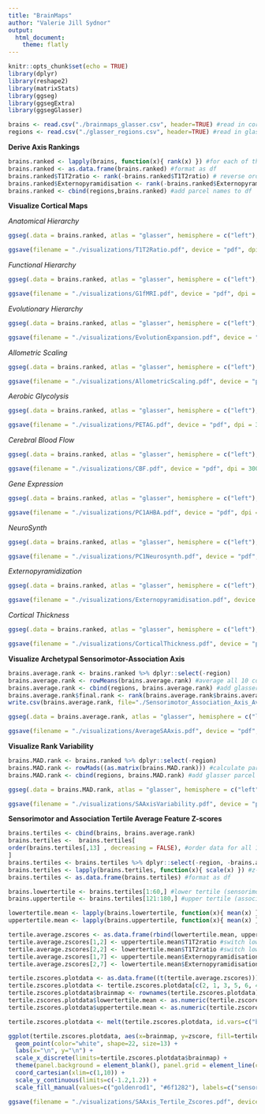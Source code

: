 ```yaml
---
title: "BrainMaps"
author: "Valerie Jill Sydnor"
output: 
  html_document:
    theme: flatly
---
```

```r
knitr::opts_chunk$set(echo = TRUE)
library(dplyr)
library(reshape2)
library(matrixStats)
library(ggseg)
library(ggsegExtra)
library(ggsegGlasser)
```


```r
brains <- read.csv("./brainmaps_glasser.csv", header=TRUE) #read in cortical map data
regions <- read.csv("./glasser_regions.csv", header=TRUE) #read in glasser parcel names
```

**Derive Axis Rankings**

```r
brains.ranked <- lapply(brains, function(x){ rank(x) }) #for each of the 10 cortical measures, derive unidimensional axis orderings by ranking by parcel value
brains.ranked <- as.data.frame(brains.ranked) #format as df
brains.ranked$T1T2ratio <- rank(-brains.ranked$T1T2ratio) # reverse order T1-weighted to T2-weighted ratio rankings so that sensorimotor regions are ranked lower (higher T1w/T2w ratio) and association regions are ranked higher (lower T1w/T2w ratio)
brains.ranked$Externopyramidisation <- rank(-brains.ranked$Externopyramidisation) # reverse order Externopyramidisation rankings so that sensorimotor regions are ranked lower (higher externopyramidisation) and association regions are ranked higher (higher internopyramidisation)
brains.ranked <- cbind(regions,brains.ranked) #add parcel names to df
```

**Visualize Cortical Maps**

*Anatomical Hierarchy*
```r
ggseg(.data = brains.ranked, atlas = "glasser", hemisphere = c("left"), mapping=aes(fill=T1T2ratio)) + theme_void() + scale_fill_gradient2(low= "goldenrod1", mid = "white", high = "#6f1282", guide = "colourbar", aesthetics = "fill", name = NULL, midpoint = 90)

ggsave(filename = "./visualizations/T1T2Ratio.pdf", device = "pdf", dpi = 300, width = 4 , height = 4)
```

*Functional Hierarchy*
```r
ggseg(.data = brains.ranked, atlas = "glasser", hemisphere = c("left"), mapping=aes(fill=G1.fMRI)) + theme_void() + scale_fill_gradient2(low= "goldenrod1", mid = "white", high = "#6f1282", guide = "colourbar", aesthetics = "fill", name = NULL, midpoint = 90)

ggsave(filename = "./visualizations/G1fMRI.pdf", device = "pdf", dpi = 300, width = 4 , height = 4)
```
*Evolutionary Hierarchy*
```r
ggseg(.data = brains.ranked, atlas = "glasser", hemisphere = c("left"), mapping=aes(fill=Evolution.Expansion)) + theme_void() + scale_fill_gradient2(low= "goldenrod1", mid = "white", high = "#6f1282", guide = "colourbar", aesthetics = "fill", name = NULL, midpoint = 90)

ggsave(filename = "./visualizations/EvolutionExpansion.pdf", device = "pdf", dpi = 300, width = 4 , height = 4)
```

*Allometric Scaling*
```r
ggseg(.data = brains.ranked, atlas = "glasser", hemisphere = c("left"), mapping=aes(fill=AllometricScaling.PNC20mm)) + theme_void() + scale_fill_gradient2(low= "goldenrod1", mid = "white", high = "#6f1282", guide = "colourbar", aesthetics = "fill", name = NULL, midpoint = 90)

ggsave(filename = "./visualizations/AllometricScaling.pdf", device = "pdf", dpi = 300, width = 4 , height = 4)
```

*Aerobic Glycolysis*
```r
ggseg(.data = brains.ranked, atlas = "glasser", hemisphere = c("left"), mapping=aes(fill=PET.AG)) + theme_void() + scale_fill_gradient2(low= "goldenrod1", mid = "white", high = "#6f1282", guide = "colourbar", aesthetics = "fill", name = NULL, midpoint = 90)

ggsave(filename = "./visualizations/PETAG.pdf", device = "pdf", dpi = 300, width = 4 , height = 4)
```

*Cerebral Blood Flow*
```r
ggseg(.data = brains.ranked, atlas = "glasser", hemisphere = c("left"), mapping=aes(fill=CBF)) + theme_void() + scale_fill_gradient2(low= "goldenrod1", mid = "white", high = "#6f1282", guide = "colourbar", aesthetics = "fill", name = NULL, midpoint = 90)

ggsave(filename = "./visualizations/CBF.pdf", device = "pdf", dpi = 300, width = 4 , height = 4)
```

*Gene Expression*
```r
ggseg(.data = brains.ranked, atlas = "glasser", hemisphere = c("left"), mapping=aes(fill=PC1.AHBA)) + theme_void() + scale_fill_gradient2(low= "goldenrod1", mid = "white", high = "#6f1282", guide = "colourbar", aesthetics = "fill", name = NULL, midpoint = 90)

ggsave(filename = "./visualizations/PC1AHBA.pdf", device = "pdf", dpi = 300, width = 4 , height = 4)
``` 

*NeuroSynth*
```r
ggseg(.data = brains.ranked, atlas = "glasser", hemisphere = c("left"), mapping=aes(fill=PC1.Neurosynth)) + theme_void() + scale_fill_gradient2(low= "goldenrod1", mid = "white", high = "#6f1282", guide = "colourbar", aesthetics = "fill", name = NULL, midpoint = 90)

ggsave(filename = "./visualizations/PC1Neurosynth.pdf", device = "pdf", dpi = 300, width = 4 , height = 4)
```

*Externopyramidization*
```r
ggseg(.data = brains.ranked, atlas = "glasser", hemisphere = c("left"), mapping=aes(fill=Externopyramidisation)) + theme_void() + scale_fill_gradient2(low= "goldenrod1", mid = "white", high = "#6f1282", guide = "colourbar", aesthetics = "fill", name = NULL, midpoint = 90)

ggsave(filename = "./visualizations/Externopyramidisation.pdf", device = "pdf", dpi = 300, width = 4 , height = 4)
```

*Cortical Thickness*
```r
ggseg(.data = brains.ranked, atlas = "glasser", hemisphere = c("left"), mapping=aes(fill=Cortical.Thickness)) + theme_void() + scale_fill_gradient2(low= "goldenrod1", mid = "white", high = "#6f1282", guide = "colourbar", aesthetics = "fill", name = NULL, midpoint = 90)

ggsave(filename = "./visualizations/CorticalThickness.pdf", device = "pdf", dpi = 300, width = 4 , height = 4)
```


**Visualize Archetypal Sensorimotor-Association Axis**

```r
brains.average.rank <- brains.ranked %>% dplyr::select(-region)
brains.average.rank <- rowMeans(brains.average.rank) #average all 10 cortical rankings to get each parcel's average axis rank
brains.average.rank <- cbind(regions, brains.average.rank) #add glasser parcel names to average axis rankings and convert to df
brains.average.rank$final.rank <- rank(brains.average.rank$brains.average.rank) #rerank parcels from 1 to 180 by average axis rank to visualize the archetypal sensorimotor-association axis 
write.csv(brains.average.rank, file="./Sensorimotor_Association_Axis_AverageRanks.csv", row.names = FALSE) #save out average ranks

ggseg(.data = brains.average.rank, atlas = "glasser", hemisphere = c("left"), mapping=aes(fill=final.rank)) + theme_void() + scale_fill_gradient2(low= "goldenrod1", mid = "white", high = "#6f1282", guide = "colourbar", aesthetics = "fill", midpoint = 90)

ggsave(filename = "./visualizations/AverageSAAxis.pdf", device = "pdf", dpi = 300, width = 6 , height = 6)
```

**Visualize Rank Variability**

```r
brains.MAD.rank <- brains.ranked %>% dplyr::select(-region)
brains.MAD.rank <- rowMads((as.matrix(brains.MAD.rank))) #calculate parcel median absolute deviation
brains.MAD.rank <- cbind(regions, brains.MAD.rank) #add glasser parcel names to MAD and convert to df

ggseg(.data = brains.MAD.rank, atlas = "glasser", hemisphere = c("left"), mapping=aes(fill=brains.MAD.rank)) + theme_void() +  scale_fill_gradientn(colors = c("#2B1C4F","#283063","#27376A","#264578","#26568B","#2B5F99","#467ebd","#6399d6","#a1caf7","#bcd8f7","#d4e8ff"))

ggsave(filename = "./visualizations/SAAxisVariability.pdf", device = "pdf", dpi = 300, width = 6 , height = 6)
```

**Sensorimotor and Association Tertile Average Feature Z-scores**

```r
brains.tertiles <- cbind(brains, brains.average.rank)
brains.tertiles <-  brains.tertiles[
order(brains.tertiles[,13] , decreasing = FALSE), #order data for all 10 cortical measures by parcel final rank
] 
brains.tertiles <- brains.tertiles %>% dplyr::select(-region, -brains.average.rank, -final.rank)
brains.tertiles <- lapply(brains.tertiles, function(x){ scale(x) }) #z-score data for each of the 10 cortical measures
brains.tertiles <- as.data.frame(brains.tertiles) #format as df

brains.lowertertile <- brains.tertiles[1:60,] #lower tertile (sensorimotor tertile)
brains.uppertertile <- brains.tertiles[121:180,] #upper tertile (association tertile)

lowertertile.mean <- lapply(brains.lowertertile, function(x){ mean(x) }) #calculate sensorimotor tertile average z-score for each of the 10 cortical measures
uppertertile.mean <- lapply(brains.uppertertile, function(x){ mean(x) }) #calculate association tertile average z-score for each of the 10 cortical measures

tertile.average.zscores <- as.data.frame(rbind(lowertertile.mean, uppertertile.mean)) 
tertile.average.zscores[1,2] <- uppertertile.mean$T1T2ratio #switch lower and upper T1-weighted/T2-weighted ratio z-scores to correctly reflect sensorimotor versus association tertile
tertile.average.zscores[2,2] <- lowertertile.mean$T1T2ratio #switch lower and upper T1-weighted/T2-weighted ratio z-scores to correctly reflect sensorimotor versus association tertile
tertile.average.zscores[1,7] <- uppertertile.mean$Externopyramidisation #switch lower and upper Externopyramidisation z-scores to correctly reflect sensorimotor versus association tertile
tertile.average.zscores[2,7] <- lowertertile.mean$Externopyramidisation #switch lower and upper Externopyramidisation z-scores to correctly reflect sensorimotor versus association tertile

tertile.zscores.plotdata <- as.data.frame((t(tertile.average.zscores))) #transpose df
tertile.zscores.plotdata <- tertile.zscores.plotdata[c(2, 1, 3, 5, 6, 4, 9, 10, 7, 8),] #reorder rows as AH, FH, EH, AS, AG, CB, GE, NS, EX, CT
tertile.zscores.plotdata$brainmap <- rownames(tertile.zscores.plotdata) #add brainmap identifier column 
tertile.zscores.plotdata$lowertertile.mean <- as.numeric(tertile.zscores.plotdata$lowertertile.mean)
tertile.zscores.plotdata$uppertertile.mean <- as.numeric(tertile.zscores.plotdata$uppertertile.mean)

tertile.zscores.plotdata <- melt(tertile.zscores.plotdata, id.vars=c("brainmap"), measure.vars=c("lowertertile.mean","uppertertile.mean"), variable.name = "tertile", value.name="zscore") #convert to long format for plotting

ggplot(tertile.zscores.plotdata, aes(x=brainmap, y=zscore, fill=tertile)) + 
  geom_point(color="white", shape=22, size=13) + 
  labs(x="\n", y="\n") +
  scale_x_discrete(limits=tertile.zscores.plotdata$brainmap) +
  theme(panel.background = element_blank(), panel.grid = element_line(color = "gray92"),  axis.text.x = element_text(angle = 90), legend.position = "none") +
  coord_cartesian(xlim=c(1,10)) +
  scale_y_continuous(limits=c(-1.2,1.2)) +
  scale_fill_manual(values=c("goldenrod1", "#6f1282"), labels=c("sensorimotor tertile","association tertile")) 

ggsave(filename = "./visualizations/SAAxis_Tertile_Zscores.pdf", device = "pdf", dpi = 300, width = 6 , height = 6)
```
